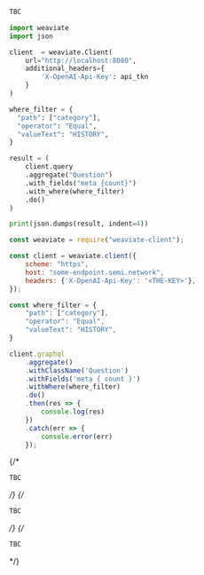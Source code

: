
<Tabs groupId="languages">
<TabItem value="graphql" label="GraphQL">

```graphql
TBC
```

</TabItem>
<TabItem value="py" label="Python">

```python
import weaviate
import json

client  = weaviate.Client(
    url="http://localhost:8080",
    additional_headers={
        'X-OpenAI-Api-Key': api_tkn
    }
)

where_filter = {
  "path": ["category"],
  "operator": "Equal",
  "valueText": "HISTORY",
}

result = (
    client.query
    .aggregate("Question")
    .with_fields("meta {count}")
    .with_where(where_filter)
    .do()
)

print(json.dumps(result, indent=4))
```

</TabItem>
<TabItem value="js" label="JavaScript">

```js
const weaviate = require("weaviate-client");

const client = weaviate.client({
    scheme: "https",
    host: "some-endpoint.semi.network",
    headers: {'X-OpenAI-Api-Key': '<THE-KEY>'},    
});

const where_filter = {
    "path": ["category"],
    "operator": "Equal",
    "valueText": "HISTORY",
}

client.graphql
    .aggregate()
    .withClassName('Question')
    .withFields('meta { count }')
    .withWhere(where_filter)    
    .do()
    .then(res => {
        console.log(res)
    })
    .catch(err => {
        console.error(err)
    });
```

</TabItem>
{/* <TabItem value="go" label="Go">

```go
TBC
```

</TabItem> */}
{/* <TabItem value="java" label="Java">

```java
TBC
```

</TabItem> */}
{/* <TabItem value="curl" label="Curl">

```bash
TBC
```

</TabItem> */}
</Tabs>